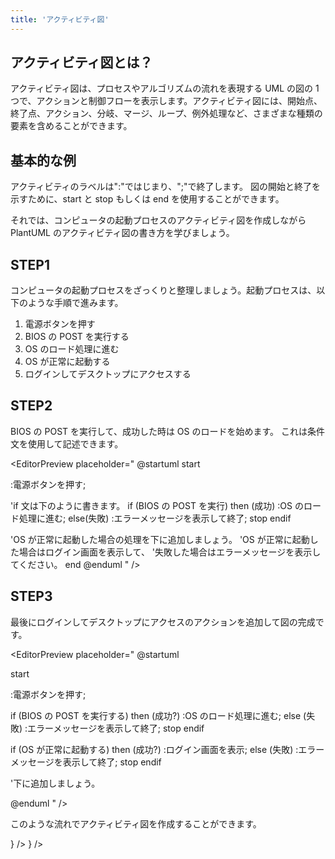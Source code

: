 ```yaml
---
title: 'アクティビティ図'
---
```


## アクティビティ図とは？

アクティビティ図は、プロセスやアルゴリズムの流れを表現する UML の図の 1 つで、アクションと制御フローを表示します。アクティビティ図には、開始点、終了点、アクション、分岐、マージ、ループ、例外処理など、さまざまな種類の要素を含めることができます。

## 基本的な例

アクティビティのラベルは":"ではじまり、";"で終了します。
図の開始と終了を示すために、start と stop もしくは end を使用することができます。

<EditorPreview
  placeholder='
@startuml
start
:Hello world;
:This is defined on;
end
@enduml
'
/>

それでは、コンピュータの起動プロセスのアクティビティ図を作成しながら PlantUML のアクティビティ図の書き方を学びましょう。

<CustomBox position="center">
<UmlPic width="50%" umlText="
@startuml

start

:電源ボタンを押す;

if (BIOS の POST を実行する) then (成功?)
:OS のロード処理に進む;
else (失敗)
:エラーメッセージを表示して終了;
stop
endif

if (OS が正常に起動する) then (成功?)
:ログイン画面を表示;
else (失敗)
:エラーメッセージを表示して終了;
stop
endif

:ログインしてデスクトップにアクセス;

stop

@enduml" />

</CustomBox>

## STEP1

コンピュータの起動プロセスをざっくりと整理しましょう。起動プロセスは、以下のような手順で進みます。

1. 電源ボタンを押す
2. BIOS の POST を実行する
3. OS のロード処理に進む
4. OS が正常に起動する
5. ログインしてデスクトップにアクセスする

<EditorPreview
  placeholder='
@startuml
start
:電源ボタンを押す;
end
@enduml
'
/>

## STEP2

BIOS の POST を実行して、成功した時は OS のロードを始めます。
これは条件文を使用して記述できます。

<EditorPreview
  placeholder="
@startuml
start

:電源ボタンを押す;

'if 文は下のように書きます。
if (BIOS の POST を実行) then (成功)
:OS のロード処理に進む;
else(失敗)
:エラーメッセージを表示して終了;
stop
endif

'OS が正常に起動した場合の処理を下に追加しましょう。
'OS が正常に起動した場合はログイン画面を表示して、
'失敗した場合はエラーメッセージを表示してください。
end
@enduml
"
/>

## STEP3

最後にログインしてデスクトップにアクセスのアクションを追加して図の完成です。

<EditorPreview placeholder="
@startuml

start

:電源ボタンを押す;

if (BIOS の POST を実行する) then (成功?)
:OS のロード処理に進む;
else (失敗)
:エラーメッセージを表示して終了;
stop
endif

if (OS が正常に起動する) then (成功?)
:ログイン画面を表示;
else (失敗)
:エラーメッセージを表示して終了;
stop
endif

'下に追加しましょう。

@enduml
"
/>

このような流れでアクティビティ図を作成することができます。

<CustomBox position='center' direction='column'>
  <ProblemList />
</CustomBox>

<CustomBox>
  <IconButton
    text='Prev ユースケース図'
    link='/learn/ユースケース図'
    startIcon={<ArrowBackIosIcon />}
  />
  <IconButton text='Next 状態遷移図' link='/learn/状態遷移図' endIcon={<ArrowForwardIosIcon />} />
</CustomBox>
